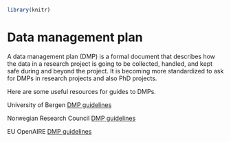 
``` r

library(knitr)

```

# Data management plan {#sec-data-managementplan}

A data management plan (DMP) is a formal document that describes how the data in a research project is going to be collected, handled, and kept safe during and beyond the project.
It is becoming more standardized to ask for DMPs in research projects and also PhD projects.

Here are some useful resources for guides to DMPs.

University of Bergen [DMP guidelines](https://www.uib.no/en/ub/143694/data-management-plans)

Norwegian Research Council [DMP guidelines](https://www.forskningsradet.no/en/research-policy-strategy/open-science/research-data/)

EU OpenAIRE [DMP guidelines](https://www.openaire.eu/how-to-create-a-data-management-plan)